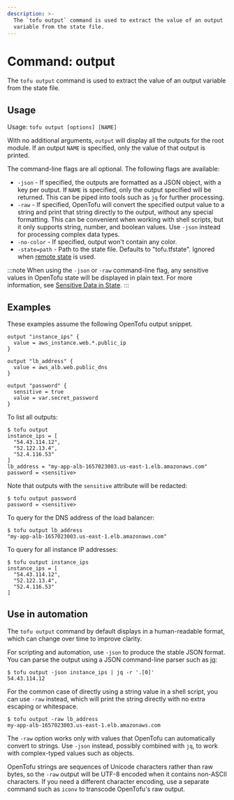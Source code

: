 ```yaml
---
description: >-
  The `tofu output` command is used to extract the value of an output
  variable from the state file.
---
```


# Command: output

The `tofu output` command is used to extract the value of
an output variable from the state file.

## Usage

Usage: `tofu output [options] [NAME]`

With no additional arguments, `output` will display all the outputs for
the root module. If an output `NAME` is specified, only the value of that
output is printed.

The command-line flags are all optional. The following flags are available:

* `-json` - If specified, the outputs are formatted as a JSON object, with
  a key per output. If `NAME` is specified, only the output specified will be
  returned. This can be piped into tools such as `jq` for further processing.
* `-raw` - If specified, OpenTofu will convert the specified output value to a
  string and print that string directly to the output, without any special
  formatting. This can be convenient when working with shell scripts, but
  it only supports string, number, and boolean values. Use `-json` instead
  for processing complex data types.
* `-no-color` - If specified, output won't contain any color.
* `-state=path` - Path to the state file. Defaults to "tofu.tfstate".
  Ignored when [remote state](/docs/language/state/remote) is used.

:::note
When using the `-json` or `-raw` command-line flag, any sensitive
values in OpenTofu state will be displayed in plain text. For more information,
see [Sensitive Data in State](/docs/language/state/sensitive-data).
:::

## Examples

These examples assume the following OpenTofu output snippet.

```hcl
output "instance_ips" {
  value = aws_instance.web.*.public_ip
}

output "lb_address" {
  value = aws_alb.web.public_dns
}

output "password" {
  sensitive = true
  value = var.secret_password
}
```

To list all outputs:

```shellsession
$ tofu output
instance_ips = [
  "54.43.114.12",
  "52.122.13.4",
  "52.4.116.53"
]
lb_address = "my-app-alb-1657023003.us-east-1.elb.amazonaws.com"
password = <sensitive>
```

Note that outputs with the `sensitive` attribute will be redacted:

```shellsession
$ tofu output password
password = <sensitive>
```

To query for the DNS address of the load balancer:

```shellsession
$ tofu output lb_address
"my-app-alb-1657023003.us-east-1.elb.amazonaws.com"
```

To query for all instance IP addresses:

```shellsession
$ tofu output instance_ips
instance_ips = [
  "54.43.114.12",
  "52.122.13.4",
  "52.4.116.53"
]
```

## Use in automation

The `tofu output` command by default displays in a human-readable format,
which can change over time to improve clarity.

For scripting and automation, use `-json` to produce the stable JSON format.
You can parse the output using a JSON command-line parser such as
[jq](https://stedolan.github.io/jq/):

```shellsession
$ tofu output -json instance_ips | jq -r '.[0]'
54.43.114.12
```

For the common case of directly using a string value in a shell script, you
can use `-raw` instead, which will print the string directly with no extra
escaping or whitespace.

```shellsession
$ tofu output -raw lb_address
my-app-alb-1657023003.us-east-1.elb.amazonaws.com
```

The `-raw` option works only with values that OpenTofu can automatically
convert to strings. Use `-json` instead, possibly combined with `jq`, to
work with complex-typed values such as objects.

OpenTofu strings are sequences of Unicode characters rather than raw bytes,
so the `-raw` output will be UTF-8 encoded when it contains non-ASCII
characters. If you need a different character encoding, use a separate command
such as `iconv` to transcode OpenTofu's raw output.

